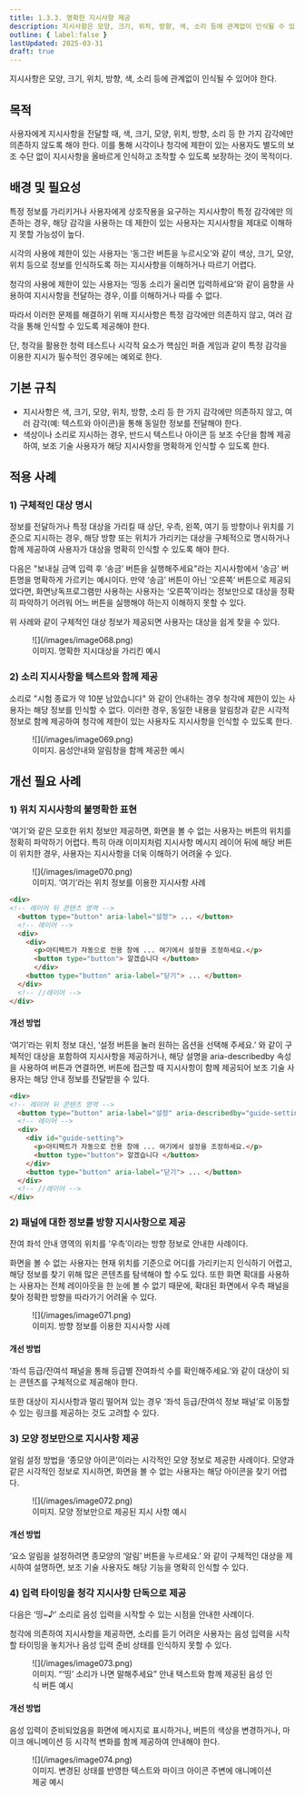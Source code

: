 ```yaml
---
title: 1.3.3. 명확한 지시사항 제공
description: 지시사항은 모양, 크기, 위치, 방향, 색, 소리 등에 관계없이 인식될 수 있어야 한다.
outline: { label:false }
lastUpdated: 2025-03-31
draft: true
---
```


<Aside title="검사 항목">
지시사항은 모양, 크기, 위치, 방향, 색, 소리 등에 관계없이 인식될 수 있어야 한다.
</Aside>

## 목적
사용자에게 지시사항을 전달할 때, 색, 크기, 모양, 위치, 방향, 소리 등 한 가지 감각에만 의존하지 않도록 해야 한다. 이를 통해 시각이나 청각에 제한이 있는 사용자도 별도의 보조 수단 없이 지시사항을 올바르게 인식하고 조작할 수 있도록 보장하는 것이 목적이다.

##	배경 및 필요성
특정 정보를 가리키거나 사용자에게 상호작용을 요구하는 지시사항이 특정 감각에만 의존하는 경우, 해당 감각을 사용하는 데 제한이 있는 사용자는 지시사항을 제대로 이해하지 못할 가능성이 높다.

시각의 사용에 제한이 있는 사용자는 ‘동그란 버튼을 누르시오’와 같이 색상, 크기, 모양, 위치 등으로 정보를 인식하도록 하는 지시사항을 이해하거나 따르기 어렵다.

청각의 사용에 제한이 있는 사용자는 ‘띵동 소리가 울리면 입력하세요’와 같이 음향을 사용하여 지시사항을 전달하는 경우, 이를 이해하거나 따를 수 없다.

따라서 이러한 문제를 해결하기 위해 지시사항은 특정 감각에만 의존하지 않고, 여러 감각을 통해 인식할 수 있도록 제공해야 한다.

단, 청각을 활용한 청력 테스트나 시각적 요소가 핵심인 퍼즐 게임과 같이 특정 감각을 이용한 지시가 필수적인 경우에는 예외로 한다.

##	기본 규칙
- 지시사항은 색, 크기, 모양, 위치, 방향, 소리 등 한 가지 감각에만 의존하지 않고, 여러 감각(예: 텍스트와 아이콘)을 통해 동일한 정보를 전달해야 한다.
- 색상이나 소리로 지시하는 경우, 반드시 텍스트나 아이콘 등 보조 수단을 함께 제공하여, 보조 기술 사용자가 해당 지시사항을 명확하게 인식할 수 있도록 한다.

## 적용 사례
### 1)	구체적인 대상 명시
정보를 전달하거나 특정 대상을 가리킬 때 상단, 우측, 왼쪽, 여기 등 방향이나 위치를 기준으로 지시하는 경우, 해당 방향 또는 위치가 가리키는 대상을 구체적으로 명시하거나 함께 제공하여 사용자가 대상을 명확히 인식할 수 있도록 해야 한다.

다음은 "보내실 금액 입력 후 ‘송금’ 버튼을 실행해주세요"라는 지시사항에서 ‘송금’ 버튼명을 명확하게 가르키는 예시이다. 만약 ‘송금’ 버튼이 아닌 ‘오른쪽’ 버튼으로 제공되었다면, 화면낭독프로그램만 사용하는 사용자는 ‘오른쪽’이라는 정보만으로 대상을 정확히 파악하기 어려워 어느 버튼을 실행해야 하는지 이해하지 못할 수 있다.

위 사례와 같이 구체적인 대상 정보가 제공되면 사용자는 대상을 쉽게 찾을 수 있다.

<figure>
  ![](/images/image068.png)
  <figcaption>이미지. 명확한 지시대상을 가리킨 예시</figcaption>
</figure>

### 2)	소리 지시사항을 텍스트와 함께 제공
소리로 "시험 종료가 약 10분 남았습니다" 와 같이 안내하는 경우 청각에 제한이 있는 사용자는 해당 정보를 인식할 수 없다. 이러한 경우, 동일한 내용을 알림창과 같은 시각적 정보로 함께 제공하여 청각에 제한이 있는 사용자도 지시사항을 인식할 수 있도록 한다.

<figure>
  ![](/images/image069.png)
  <figcaption>이미지. 음성안내와 알림창을 함께 제공한 예시</figcaption>
</figure>

## 개선 필요 사례

### 1)	위치 지시사항의 불명확한 표현
‘여기’와 같은 모호한 위치 정보만 제공하면, 화면을 볼 수 없는 사용자는 버튼의 위치를 정확히 파악하기 어렵다. 특히 아래 이미지처럼 지시사항 메시지 레이어 뒤에 해당 버튼이 위치한 경우, 사용자는 지시사항을 더욱 이해하기 어려울 수 있다.

<figure>
  ![](/images/image070.png)
  <figcaption>이미지. ‘여기’라는 위치 정보를 이용한 지시사항 사례</figcaption>
</figure>

```html
<div>
<!-- 레이어 뒤 콘텐츠 영역 -->
  <button type="button" aria-label="설정"> ... </button>
  <!-- 레이어 -->
  <div>
    <div>
      <p>아티팩트가 자동으로 전용 창에 ... 여기에서 설정을 조정하세요.</p>
      <button type="button"> 알겠습니다 </button>
      </div>
    <button type="button" aria-label="닫기"> ... </button>
  </div>
  <!-- //레이어 -->
</div>
```

#### 개선 방법
‘여기’라는 위치 정보 대신, ‘설정 버튼을 눌러 원하는 옵션을 선택해 주세요.’ 와 같이 구체적인 대상을 포함하여 지시사항을 제공하거나, 해당 설명을 aria-describedby 속성을 사용하여 버튼과 연결하면, 버튼에 접근할 때 지시사항이 함께 제공되어 보조 기술 사용자는 해당 안내 정보를 전달받을 수 있다.

```html
<div>
<!-- 레이어 뒤 콘텐츠 영역 -->
  <button type="button" aria-label="설정" aria-describedby="guide-setting"> ... </button>
  <!-- 레이어 -->
  <div>
    <div id="guide-setting">
      <p>아티팩트가 자동으로 전용 창에 ... 여기에서 설정을 조정하세요.</p>
      <button type="button"> 알겠습니다 </button>
    </div>
    <button type="button" aria-label="닫기"> ... </button>
  </div>
  <!-- //레이어 -->
</div>
```
### 2)	패널에 대한 정보를 방향 지시사항으로 제공
잔여 좌석 안내 영역의 위치를 ‘우측’이라는 방향 정보로 안내한 사례이다.

화면을 볼 수 없는 사용자는 현재 위치를 기준으로 어디를 가리키는지 인식하기 어렵고, 해당 정보를 찾기 위해 많은 콘텐츠를 탐색해야 할 수도 있다. 또한 화면 확대를 사용하는 사용자는 전체 레이아웃을 한 눈에 볼 수 없기 때문에, 확대된 화면에서 우측 패널을 찾아 정확한 방향을 따라가기 어려울 수 있다.

<figure>
  ![](/images/image071.png)
  <figcaption>이미지. 방향 정보를 이용한 지시사항 사례</figcaption>
</figure>

#### 개선 방법
‘좌석 등급/잔여석 패널을 통해 등급별 잔여좌석 수를 확인해주세요.’와 같이 대상이 되는 콘텐츠를 구체적으로 제공해야 한다.

또한 대상이 지시사항과 멀리 떨어져 있는 경우 ‘좌석 등급/잔여석 정보 패널’로 이동할 수 있는 링크를 제공하는 것도 고려할 수 있다.

### 3)	모양 정보만으로 지시사항 제공
알림 설정 방법을 ‘종모양 아이콘’이라는 시각적인 모양 정보로 제공한 사례이다. 모양과 같은 시각적인 정보로 지시하면, 화면을 볼 수 없는 사용자는 해당 아이콘을 찾기 어렵다.

<figure>
  ![](/images/image072.png)
  <figcaption>이미지. 모양 정보만으로 제공된 지시 사항 예시</figcaption>
</figure>

#### 개선 방법
‘요소 알림을 설정하려면 종모양의 ‘알림’ 버튼을 누르세요.’ 와 같이 구체적인 대상을 제시하여 설명하면, 보조 기술 사용자도 해당 기능을 명확히 인식할 수 있다.

### 4)	입력 타이밍을 청각 지시사항 단독으로 제공
다음은 ‘띵~♪’ 소리로 음성 입력을 시작할 수 있는 시점을 안내한 사례이다. 

청각에 의존하여 지시사항을 제공하면, 소리를 듣기 어려운 사용자는 음성 입력을 시작할 타이밍을 놓치거나 음성 입력 준비 상태를 인식하지 못할 수 있다.

<figure>
  ![](/images/image073.png)
  <figcaption>이미지. “‘띵’ 소리가 나면 말해주세요” 안내 텍스트와 함께 제공된 음성 인식 버튼 예시</figcaption>
</figure>

#### 개선 방법
음성 입력이 준비되었음을 화면에 메시지로 표시하거나, 버튼의 색상을 변경하거나, 마이크 애니메이션 등 시각적 변화를 함께 제공하여 안내해야 한다.

<figure>
  ![](/images/image074.png)
  <figcaption>이미지. 변경된 상태를 반영한 텍스트와 마이크 아이콘 주변에 애니메이션 제공 예시</figcaption>
</figure>
